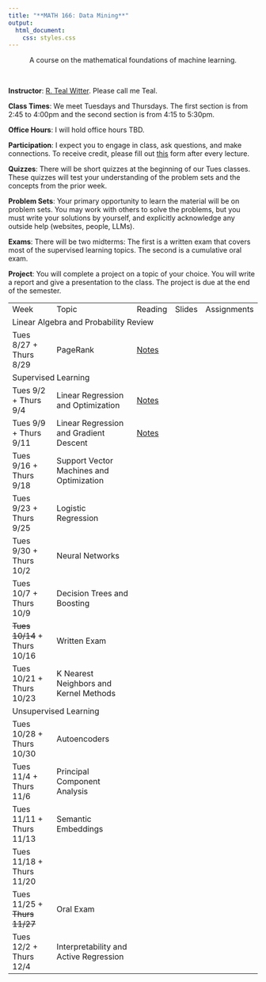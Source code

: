 ```yaml
---
title: "**MATH 166: Data Mining**"
output:
  html_document:
    css: styles.css
---
```


<center>
A course on the mathematical foundations of machine learning.
</center>

<br>

<div class="row">
  <div class="col" markdown="1">

  **Instructor**: [R. Teal Witter](https://www.rtealwitter.com/). Please call me Teal.
  
  **Class Times**: We meet Tuesdays and Thursdays. The first section is from 2:45 to 4:00pm and the second section is from 4:15 to 5:30pm.
  
  **Office Hours**: I will hold office hours TBD.
  
  **Participation**: I expect you to engage in class, ask questions, and make connections. To receive credit, please fill out [this](https://forms.gle/zQG3iLAqCDTzDyv98) form after every lecture.

  **Quizzes**:
  There will be short quizzes at the beginning of our Tues classes. These quizzes will test your understanding of the problem sets and the concepts from the prior week.
    
  </div>
  <div class="col" markdown="1">

  **Problem Sets**: Your primary opportunity to learn the material will be on problem sets. You may work with others to solve the problems, but you must write your solutions by yourself, and explicitly acknowledge any outside help (websites, people, LLMs).

  **Exams**:
  There will be two midterms: The first is a written exam that covers most of the supervised learning topics. The second is a cumulative oral exam.

  **Project**: You will complete a project on a topic of your choice. You will write a report and give a presentation to the class. The project is due at the end of the semester.  
  </div>
</div>

<table style="width: 100%; border-collapse: collapse;">
  <tr>
    <td>Week</td>
    <td>Topic</td>
    <td>Reading</td>
    <td>Slides</td>
    <td>Assignments</td>
  </tr>
  <tr class="section-header">
    <td colspan="5" >Linear Algebra and Probability Review</td>
  </tr>
  <tr>
    <td>Tues 8/27 + Thurs 8/29</td>
    <td>PageRank</td>
    <td>[Notes](notes/00_PageRank.qmd)</td>
    <td></td>
    <td></td>
  </tr>
  <tr class="section-header">
    <td colspan="5" >Supervised Learning</td>
  </tr>
  <tr>
    <td>Tues 9/2 + Thurs 9/4</td>
    <td>Linear Regression and Optimization</td>
    <td>[Notes](notes/01_LinearRegression.html)</td>
    <td></td>
    <td></td>
  </tr>
  <tr>
    <td>Tues 9/9 + Thurs 9/11</td>
    <td>Linear Regression and Gradient Descent</td>
    <td>[Notes](notes/02_LinearRegressionPlus.qmd)</td>
    <td></td>
    <td></td>
  </tr>
  <tr>
    <td>Tues 9/16 + Thurs 9/18</td>
    <td>Support Vector Machines and Optimization</td>
    <td></td>
    <td></td>
    <td></td>
  </tr>
  <tr>
    <td>Tues 9/23 + Thurs 9/25</td>
    <td>Logistic Regression</td>
    <td></td>
    <td></td>
    <td></td>
  </tr>
  <tr>
    <td>Tues 9/30 + Thurs 10/2</td>
    <td>Neural Networks</td>
    <td></td>
    <td></td>
    <td></td>
  </tr>
  <tr>
    <td>Tues 10/7 + Thurs 10/9</td>
    <td>Decision Trees and Boosting</td>
    <td></td>
    <td></td>
    <td></td>
  </tr>
  <tr>
    <td>~~Tues 10/14~~ + Thurs 10/16</td>
    <td>Written Exam</td>
    <td></td>
    <td></td>
    <td></td>
  </tr>
  <tr>
    <td>Tues 10/21 + Thurs 10/23</td>
    <td>K Nearest Neighbors and Kernel Methods</td>
    <td></td>
    <td></td>
    <td></td>
  </tr>
  <tr class="section-header">
    <td colspan="5" >Unsupervised Learning</td>
  </tr>
  <tr>
    <td>Tues 10/28 + Thurs 10/30</td>
    <td>Autoencoders</td>
    <td></td>
    <td></td>
    <td></td>
  </tr>
  <tr>
    <td>Tues 11/4 + Thurs 11/6</td>
    <td>Principal Component Analysis</td>
    <td></td>
    <td></td>
    <td></td>
  </tr>
  <tr>
    <td>Tues 11/11 + Thurs 11/13</td>
    <td>Semantic Embeddings</td>
    <td></td>
    <td></td>
    <td></td>
  </tr>
  <tr>
    <td>Tues 11/18 + Thurs 11/20</td>
    <td></td>
    <td></td>
    <td></td>
    <td></td>
  </tr>
  <tr>
    <td>Tues 11/25 + ~~Thurs 11/27~~</td>
    <td>Oral Exam</td>
    <td></td>
    <td></td>
    <td></td>
  </tr>
  <tr>
    <td>Tues 12/2 + Thurs 12/4</td>
    <td>Interpretability and Active Regression</td>
    <td></td>
    <td></td>
    <td></td>
  </tr>
</table>

